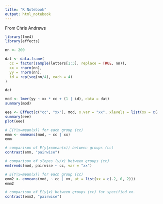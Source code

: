 ```yaml
---
title: "R Notebook"
output: html_notebook
---
```


From Chris Andrews

```r
library(lme4)
library(effects)
```

```r
nn <- 200

dat <- data.frame(
  cc = factor(sample(letters[1:3], replace = TRUE, nn)),
  xx = rnorm(nn),
  yy = rnorm(nn),
  id = rep(seq(nn/4), each = 4)
)

dat
```


```r

mod <- lmer(yy ~ xx * cc + (1 | id), data = dat)
summary(mod)
```

```r
eee <- Effect(c("cc", "xx"), mod, x.var = "xx", xlevels = list(xx = c(-2, 0, 2)))
summary(eee)
plot(eee)
```

```r
# E(Y|x=mean(x)) for each group (cc)
emm <- emmeans(mod, ~ cc | xx)
emm
```

```r
# comparison of E(y|x=mean(x)) between groups (cc)
contrast(emm, "pairwise")
```

```r
# comparison of slopes (y/x) between groups (cc)
emtrends(mod, pairwise ~ cc, var = "xx")
```

```r
# E(Y|x=mean(x)) for each group (cc)
emm2 <- emmeans(mod, ~ cc | xx, at = list(xx = c(-2, 0, 2)))
emm2
```

```r
# comparison of E(y|x) between groups (cc) for specified xx.
contrast(emm2, "pairwise")

```

